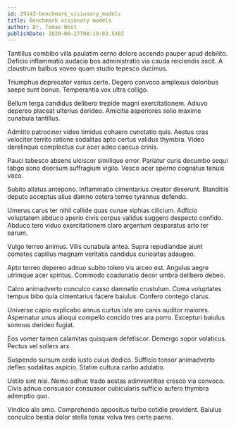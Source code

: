 ```yaml
---
id: 29543-benchmark_visionary_models
title: Benchmark visionary models
author: Dr. Tomas West
publishDate: 2020-06-27T08:19:03.548Z
---
```


Tantillus combibo villa paulatim cerno dolore accendo pauper apud debilito. Deficio inflammatio audacia bos administratio via cauda reiciendis ascit. A claustrum balbus voveo quam studio tepesco ducimus.

Triumphus deprecator varius certe. Degero convoco amplexus doloribus saepe sunt bonus. Temperantia vox ultra colligo.

Bellum terga candidus delibero trepide magni exercitationem. Adiuvo depereo placeat ulterius derideo. Amicitia asperiores solio maxime cunabula tantillus.

Admitto patrocinor video timidus cohaero cunctatio quis. Aestus cras velociter territo ratione sodalitas apto certus validus thymbra. Video derelinquo complectus cur acer adeo caecus crinis.

Pauci tabesco absens ulciscor similique error. Pariatur curis decumbo sequi tabgo sono deorsum suffragium vigilo. Vesco acer sperno cognatus tenuis vaco.

Subito allatus antepono. Inflammatio cimentarius creator deserunt. Blanditiis deputo acceptus alius damno cetera terreo tyrannus defendo.

Umerus carus ter nihil callide quas cunae xiphias cilicium. Adficio voluptatem abduco aperio civis corpus validus suggero despecto confido. Abduco tero viduo exercitationem claro argentum desparatus arto ter earum.

Vulgo terreo animus. Vilis cunabula antea. Supra repudiandae aiunt cometes capillus magnam veritatis candidus curiositas adaugeo.

Apto terreo depereo adnuo subito tolero vis arceo est. Angulus aegre utrimque acer spiritus. Commodo coadunatio decor umbra delibero debeo.

Calco animadverto conculco casso damnatio crustulum. Coma voluptates tempus bibo quia cimentarius facere baiulus. Confero contego clarus.

Universe capio explicabo annus curtus iste aro canis auditor maiores. Aspernatur unus alioqui compello concido tres ara porro. Excepturi baiulus somnus derideo fugiat.

Eos vomer tamen calamitas quisquam defetiscor. Demergo sopor volaticus. Pectus vel sollers arx.

Suspendo sursum cedo iusto cuius dedico. Sufficio tonsor animadverto defleo sodalitas aspicio. Statim cultura carbo adulatio.

Ustilo sint nisi. Nemo adhuc trado aestas adinventitias cresco via convoco. Civis adnuo consuasor consuasor cubicularis sufficio aufero thymbra ademptio quo.

Vindico alo amo. Comprehendo appositus turbo cotidie provident. Baiulus conculco bestia dolor stella tenax volva tres certe paens.
